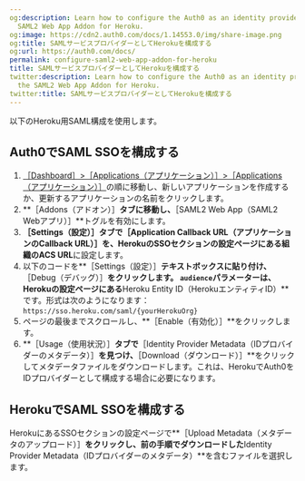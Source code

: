 ```yaml
---
og:description: Learn how to configure the Auth0 as an identity provider using the
  SAML2 Web App Addon for Heroku.
og:image: https://cdn2.auth0.com/docs/1.14553.0/img/share-image.png
og:title: SAMLサービスプロバイダーとしてHerokuを構成する
og:url: https://auth0.com/docs/
permalink: configure-saml2-web-app-addon-for-heroku
title: SAMLサービスプロバイダーとしてHerokuを構成する
twitter:description: Learn how to configure the Auth0 as an identity provider using
  the SAML2 Web App Addon for Heroku.
twitter:title: SAMLサービスプロバイダーとしてHerokuを構成する
---
```


以下のHeroku用SAML構成を使用します。

## Auth0でSAML SSOを構成する

1. [［Dashboard］>［Applications（アプリケーション）］>［Applications（アプリケーション）］](%24%7Bmanage_url%7D/#/applications)の順に移動し、新しいアプリケーションを作成するか、更新するアプリケーションの名前をクリックします。
2. **［Addons（アドオン）］**タブに移動し、**［SAML2 Web App（SAML2 Webアプリ）］**トグルを有効にします。
3. **［Settings（設定）］**タブで**［Application Callback URL（アプリケーションのCallback URL）］**を、HerokuのSSOセクションの設定ページにある組織の**ACS URL**に設定します。
4. 以下のコードを**［Settings（設定）］**テキストボックスに貼り付け、**［Debug（デバッグ）］**をクリックします。 `audience`パラメーターは、Herokuの設定ページにある**Heroku Entity ID（HerokuエンティティID）**です。形式は次のようになります：`https://sso.heroku.com/saml/{yourHerokuOrg}`
5. ページの最後までスクロールし、**［Enable（有効化）］**をクリックします。
6. **［Usage（使用状況）］**タブで**［Identity Provider Metadata（IDプロバイダーのメタデータ）］**を見つけ、**［Download（ダウンロード）］**をクリックしてメタデータファイルをダウンロードします。これは、HerokuでAuth0をIDプロバイダーとして構成する場合に必要になります。

## HerokuでSAML SSOを構成する

HerokuにあるSSOセクションの設定ページで**［Upload Metadata（メタデータのアップロード）］**をクリックし、前の手順でダウンロードした**Identity Provider Metadata（IDプロバイダーのメタデータ）**を含むファイルを選択します。